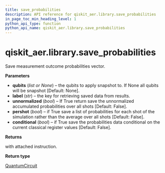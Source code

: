 ```yaml
---
title: save_probabilities
description: API reference for qiskit_aer.library.save_probabilities
in_page_toc_min_heading_level: 1
python_api_type: function
python_api_name: qiskit_aer.library.save_probabilities
---
```


<span id="qiskit-aer-library-save-probabilities" />

# qiskit\_aer.library.save\_probabilities

<Function id="qiskit_aer.library.save_probabilities" isDedicatedPage={true} github="https://github.com/qiskit/qiskit-aer/tree/stable/0.12/qiskit_aer/library/save_instructions/save_probabilities.py" signature="save_probabilities(self, qubits=None, label='probabilities', unnormalized=False, pershot=False, conditional=False)">
  Save measurement outcome probabilities vector.

  **Parameters**

  *   **qubits** (*list or None*) – the qubits to apply snapshot to. If None all qubits will be snapshot \[Default: None].
  *   **label** (*str*) – the key for retrieving saved data from results.
  *   **unnormalized** (*bool*) – If True return save the unnormalized accumulated probabilities over all shots \[Default: False].
  *   **pershot** (*bool*) – if True save a list of probabilities for each shot of the simulation rather than the average over all shots \[Default: False].
  *   **conditional** (*bool*) – if True save the probabilities data conditional on the current classical register values \[Default: False].

  **Returns**

  with attached instruction.

  **Return type**

  [QuantumCircuit](qiskit.circuit.QuantumCircuit "qiskit.circuit.QuantumCircuit")
</Function>

